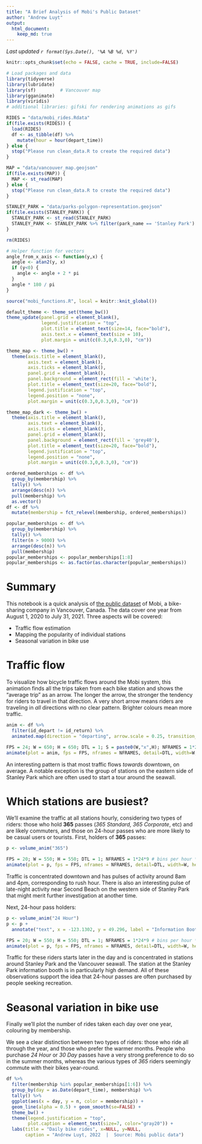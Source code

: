 ```yaml
---
title: "A Brief Analysis of Mobi's Public Dataset"
author: "Andrew Luyt"
output:
  html_document:
    keep_md: true
---
```


*Last updated `r format(Sys.Date(), '%A %B %d, %Y')`*

```r
knitr::opts_chunk$set(echo = FALSE, cache = TRUE, include=FALSE)
```

```r
# Load packages and data
library(tidyverse)
library(lubridate)
library(sf)         # Vancouver map
library(gganimate)
library(viridis)
# additional libraries: gifski for rendering animations as gifs

RIDES = "data/mobi_rides.Rdata"
if(file.exists(RIDES)) {
  load(RIDES)
  df <- as_tibble(df) %>% 
    mutate(hour = hour(depart_time))
} else {
  stop("Please run clean_data.R to create the required data")
}

MAP = "data/vancouver_map.geojson"
if(file.exists(MAP)) {
  MAP <- st_read(MAP)
} else {
  stop("Please run clean_data.R to create the required data")
}

STANLEY_PARK = "data/parks-polygon-representation.geojson"
if(file.exists(STANLEY_PARK)) {
  STANLEY_PARK <- st_read(STANLEY_PARK)
  STANLEY_PARK <- STANLEY_PARK %>% filter(park_name == 'Stanley Park')
}

rm(RIDES)

# Helper function for vectors
angle_from_x_axis <- function(y,x) {
  angle <- atan2(y, x)
  if (y<0) {
    angle <- angle + 2 * pi
  }
  angle * 180 / pi
}

source("mobi_functions.R", local = knitr::knit_global())

```


```r
default_theme <- theme_set(theme_bw())
theme_update(panel.grid = element_blank(),
             legend.justification = "top",
             plot.title = element_text(size=14, face="bold"),
             axis.text.x = element_text(size = 10),
             plot.margin = unit(c(0.3,0,0.3,0), "cm"))

theme_map <- theme_bw() +
  theme(axis.title = element_blank(), 
        axis.text = element_blank(), 
        axis.ticks = element_blank(),
        panel.grid = element_blank(),
        panel.background = element_rect(fill = 'white'),
        plot.title = element_text(size=20, face="bold"),
        legend.justification = "top",
        legend.position = "none", 
        plot.margin = unit(c(0.3,0,0.3,0), "cm"))

theme_map_dark <- theme_bw() +
  theme(axis.title = element_blank(), 
        axis.text = element_blank(), 
        axis.ticks = element_blank(),
        panel.grid = element_blank(),
        panel.background = element_rect(fill = 'grey40'),
        plot.title = element_text(size=20, face="bold"),
        legend.justification = "top",
        legend.position = "none", 
        plot.margin = unit(c(0.3,0,0.3,0), "cm"))
```
```r
ordered_memberships <- df %>% 
  group_by(membership) %>% 
  tally() %>% 
  arrange(desc(n)) %>% 
  pull(membership) %>% 
  as.vector()
df <- df %>% 
  mutate(membership = fct_relevel(membership, ordered_memberships))
```
```r
popular_memberships <- df %>% 
  group_by(membership) %>% 
  tally() %>% 
  filter(n > 9000) %>% 
  arrange(desc(n)) %>% 
  pull(membership)
popular_memberships <- popular_memberships[1:8]
popular_memberships <- as.factor(as.character(popular_memberships))
```

# Summary

This notebook is a quick analysis of 
[the public dataset](https://www.mobibikes.ca/en/system-data){target="_blank"} of Mobi, a 
bike-sharing company in Vancouver, Canada. The data cover one year from August 
1, 2020 to July 31, 2021.  Three aspects will be covered:

- Traffic flow estimation
- Mapping the popularity of individual stations
- Seasonal variation in bike use

# Traffic flow

To visualize how bicycle traffic flows around the Mobi system, this animation
finds all the trips taken from each bike station and shows the "average
trip" as an arrow. The longer the arrow, the stronger the tendency for
riders to travel in that direction. A very short arrow
means riders are traveling in *all* directions with no clear pattern. Brighter
colours mean more traffic.

```r
anim <- df %>%
  filter(id_depart != id_return) %>%
  animated.map(direction = "departing", arrow.scale = 0.25, transition_frames = 10, state_frames = 1)

FPS = 24; W = 650; H = 650; DTL = 1; S = paste0(W,"x",H); NFRAMES = 1*24*11 # bins per hour * 24 hours * frames/hour 
animate(plot = anim, fps = FPS, nframes = NFRAMES, detail=DTL, width=W, height=H)
```

An interesting pattern is that most traffic flows *towards* downtown, on average.
A notable exception is the group of stations on the eastern side of Stanley Park which
are often used to start a tour around the seawall.

# Which stations are busiest?

We'll examine the traffic at all stations hourly, considering two types of riders:
those who hold **365** passes (*365 Standard, 365 Corporate*, etc) and are 
likely commuters, and those on 24-hour passes who are more likely to be casual 
users or tourists. First, holders of **365** passes: 

```r
p <- volume_anim("365")

FPS = 20; W = 550; H = 550; DTL = 1; NFRAMES = 1*24*9 # bins per hour * 24 hours * frames/hour
animate(plot = p, fps = FPS, nframes = NFRAMES, detail=DTL, width=W, height=H)
```

Traffic is concentrated downtown and
has pulses of activity around 8am and 4pm, corresponding to rush hour. There
is also an interesting pulse of late-night activity near Second Beach on the
western side of Stanley Park that might merit further investigation at
another time.

Next, 24-hour pass holders: 

```r
p <- volume_anim("24 Hour")
p <- p +
  annotate("text", x = -123.1302, y = 49.296, label = "Information Booth", color = "gray80", cex = 4.5) 

FPS = 20; W = 550; H = 550; DTL = 1; NFRAMES = 1*24*9 # bins per hour * 24 hours * frames/hour
animate(plot = p, fps = FPS, nframes = NFRAMES, detail=DTL, width=W, height=H)
```

Traffic for these riders starts later in the day
and is concentrated in stations around Stanley Park and the 
Vancouver seawall.  The station at the Stanley Park information
booth is in particularly high demand.  All of these observations support the
idea that 24-hour passes are often purchased by people seeking recreation.

# Seasonal variation in bike use

Finally we'll plot the number of rides taken each day over one year, 
colouring by membership.  

We see a clear distinction between two types of riders: those who
ride all through the year, and those who prefer the warmer months. People
who purchase *24 Hour* or *30 Day* passes have a very strong preference to
do so in the summer months, whereas the various types of *365* riders seemingly
commute with their bikes year-round.

```r
df %>% 
  filter(membership %in% popular_memberships[1:6]) %>% 
  group_by(day = as.Date(depart_time), membership) %>% 
  tally() %>% 
  ggplot(aes(x = day, y = n, color = membership)) +
  geom_line(alpha = 0.5) + geom_smooth(se=FALSE) +
  theme_bw() +
  theme(legend.justification = "top",
        plot.caption = element_text(size=7, color="gray20")) +
  labs(title = "Daily bike rides", x=NULL, y=NULL,
       caption = "Andrew Luyt, 2022  |  Source: Mobi public data")
```
